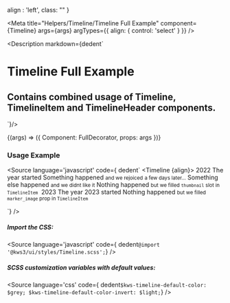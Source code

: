 
  align : 'left',
  class: ""
}

<Version />

<Meta
  title="Helpers/Timeline/Timeline Full Example"
  component={Timeline}
  args={args}
  argTypes={{
    align: {
      control: 'select'
    }
  }}
/>

<Description markdown={dedent`
# Timeline Full Example
## Contains combined usage of Timeline, TimelineItem and TimelineHeader components.
`}/>

<Canvas>
  <Story
  name="Timeline Full Example"
  args={args}
  >
  {(args) => ({
    Component: FullDecorator,
    props: args
  })}
  </Story>
</Canvas>

<ArgsTable story="Timeline Full Example" />


### Usage Example
<Source
  language='javascript'
  code={ dedent`
  <Timeline {align}>
    <TimelineHeader
      ><span class="tag is-primary is-medium">2022</span></TimelineHeader>
    <TimelineItem color="success">The year started</TimelineItem>
    <TimelineItem color="success" marker_icon="thumbs-up">
      Something happened
      <small slot="below">and we rejoiced</small>
    </TimelineItem>
    <TimelineItem color="warning" marker_icon="thumbs-down">
      <small slot="above">a few days later...</small>
      Something else happened
      <small slot="below">and we didnt like it</small>
    </TimelineItem>
    <TimelineItem color="warning">
      Nothing happened
      <small slot="below"
        >but we filled <code>thumbnail</code> slot in
        <code>TimelineItem</code></small>
      <img
        slot="thumbnail"
        src="https://bulma.io/images/placeholders/64x64.png"
        alt="" />
    </TimelineItem>
    <TimelineHeader
      ><span class="tag is-info is-medium">2023</span></TimelineHeader>
    <TimelineItem color="success">The year 2023 started</TimelineItem>
    <TimelineItem
      color="danger"
      marker_image="https://bulma.io/images/placeholders/64x64.png">
      Nothing happened
      <small slot="below"
        >but we filled <code>marker_image</code> prop in
        <code>TimelineItem</code></small>
    </TimelineItem>
  </Timeline>
  <script>
  </script>
  `}
/>

##### Import the CSS:
<Source
  language='javascript'
  code={ dedent`@import '@kws3/ui/styles/Timeline.scss';`}
/>

##### SCSS customization variables with default values:
<Source
  language='css'
  code={ dedent`
    $kws-timeline-default-color: $grey;
    $kws-timeline-default-color-invert: $light;
  `}
/>
